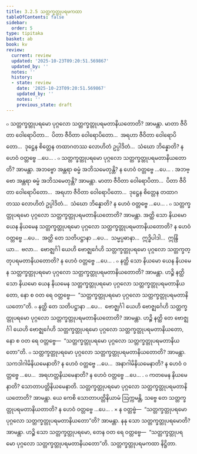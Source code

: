 ```yaml
---
title: 3.2.5 သတ္တက္ခတ္တုပရမကထာ
tableOfContents: false
sidebar:
  order: 5
type: tipitaka
basket: ab
book: kv
review:
  current: review
  updated: '2025-10-23T09:20:51.569867'
  updated_by: ''
  notes: ''
  history:
  - state: review
    date: '2025-10-23T09:20:51.569867'
    updated_by: ''
    notes: ''
    previous_state: draft
---
```



<ReviewStatus review={frontmatter.review} showDetails={true} />

<HypothesisAnnotation frontmatter={frontmatter} />

<DynamicBreadcrumb />

<Division number="641" book="kv" e="ch" v="32" p="340">

<Paragraph number="2110" book="kv">
๐ သတ္တက္ခတ္တုပရမော ပုဂ္ဂလော သတ္တက္ခတ္တုပရမတာနိယတောတိ? အာမန္တာ. မာတာ ဇီဝိတာ ဝေါရောပိတာ…  ပိတာ ဇီဝိတာ ဝေါရောပိတော…  အရဟာ ဇီဝိတာ ဝေါရောပိတော…  ဒုဋ္ဌေန စိတ္တေန တထာဂတဿ လောဟိတံ ဥပ္ပါဒိတံ…  သံဃော ဘိန္နောတိ? န ဟေဝံ ဝတ္တဗ္ဗေ …ပေ… .
</Paragraph>

<Paragraph number="2111" book="kv">
๐ သတ္တက္ခတ္တုပရမော ပုဂ္ဂလော သတ္တက္ခတ္တုပရမတာနိယတောတိ? အာမန္တာ. အဘဗ္ဗော အန္တရာ ဓမ္မံ အဘိသမေတုန္တိ? န ဟေဝံ ဝတ္တဗ္ဗေ …ပေ… . အဘဗ္ဗော အန္တရာ ဓမ္မံ အဘိသမေတုန္တိ? အာမန္တာ. မာတာ ဇီဝိတာ ဝေါရောပိတာ…  ပိတာ ဇီဝိတာ ဝေါရောပိတော…  အရဟာ ဇီဝိတာ ဝေါရောပိတော…  ဒုဋ္ဌေန စိတ္တေန တထာဂတဿ လောဟိတံ ဥပ္ပါဒိတံ…  သံဃော ဘိန္နောတိ? န ဟေဝံ ဝတ္တဗ္ဗေ …ပေ… .
</Paragraph>

</Division>
<Division number="642" book="kv" e="ch" v="32" p="340">

<Paragraph number="2112" book="kv">
๐ သတ္တက္ခတ္တုပရမော ပုဂ္ဂလော သတ္တက္ခတ္တုပရမတာနိယတောတိ? အာမန္တာ. အတ္ထိ သော နိယမော ယေန နိယမေန သတ္တက္ခတ္တုပရမော ပုဂ္ဂလော သတ္တက္ခတ္တုပရမတာနိယတောတိ? န ဟေဝံ ဝတ္တဗ္ဗေ …ပေ…  အတ္ထိ တေ သတိပဋ္ဌာနာ …ပေ…  သမ္မပ္ပဓာနာ…  ဣဒ္ဓိပါဒါ…  ဣန္ဒြိယာ…  ဗလာ…  ဗောဇ္ဈင်္ဂါ ယေဟိ ဗောဇ္ဈင်္ဂေဟိ သတ္တက္ခတ္တုပရမော ပုဂ္ဂလော သတ္တက္ခတ္တုပရမတာနိယတောတိ? န ဟေဝံ ဝတ္တဗ္ဗေ …ပေ… .
</Paragraph>

</Division>
<Division number="643" book="kv" e="ch" v="32" p="340">

<Paragraph number="2113" book="kv">
๐ နတ္ထိ သော နိယမော ယေန နိယမေန သတ္တက္ခတ္တုပရမော ပုဂ္ဂလော သတ္တက္ခတ္တုပရမတာနိယတောတိ? အာမန္တာ. ဟဉ္စိ နတ္ထိ သော နိယမော ယေန နိယမေန သတ္တက္ခတ္တုပရမော ပုဂ္ဂလော သတ္တက္ခတ္တုပရမတာနိယတော, နော စ ဝတ ရေ ဝတ္တဗ္ဗေ—  “သတ္တက္ခတ္တုပရမော ပုဂ္ဂလော သတ္တက္ခတ္တုပရမတာနိယတော”တိ.
</Paragraph>

<Paragraph number="2114" book="kv">
๐ နတ္ထိ တေ သတိပဋ္ဌာနာ …ပေ…  ဗောဇ္ဈင်္ဂါ ယေဟိ ဗောဇ္ဈင်္ဂေဟိ သတ္တက္ခတ္တုပရမော ပုဂ္ဂလော သတ္တက္ခတ္တုပရမတာနိယတောတိ? အာမန္တာ. ဟဉ္စိ နတ္ထိ တေ ဗောဇ္ဈင်္ဂါ ယေဟိ ဗောဇ္ဈင်္ဂေဟိ သတ္တက္ခတ္တုပရမော ပုဂ္ဂလော သတ္တက္ခတ္တုပရမတာနိယတော, နော စ ဝတ ရေ ဝတ္တဗ္ဗေ—  “သတ္တက္ခတ္တုပရမော ပုဂ္ဂလော သတ္တက္ခတ္တုပရမတာနိယတော”တိ.
</Paragraph>

</Division>
<Division number="644" book="kv" e="ch" v="32" p="341">

<Paragraph number="2115" book="kv">
๐ သတ္တက္ခတ္တုပရမော ပုဂ္ဂလော သတ္တက္ခတ္တုပရမတာနိယတောတိ? အာမန္တာ. သကဒါဂါမိနိယမေနာတိ? န ဟေဝံ ဝတ္တဗ္ဗေ …ပေ…  အနာဂါမိနိယမေနာတိ? န ဟေဝံ ဝတ္တဗ္ဗေ …ပေ…  အရဟတ္တနိယမေနာတိ? န ဟေဝံ ဝတ္တဗ္ဗေ …ပေ… .
</Paragraph>

<Paragraph number="2116" book="kv">
๐ ကတမေန နိယမေနာတိ? သောတာပတ္တိနိယမေနာတိ. သတ္တက္ခတ္တုပရမော ပုဂ္ဂလော သတ္တက္ခတ္တုပရမတာနိယတောတိ? အာမန္တာ. ယေ ကေစိ သောတာပတ္တိနိယာမံ ဩက္ကမန္တိ, သဗ္ဗေ တေ သတ္တက္ခတ္တုပရမတာနိယတာတိ? န ဟေဝံ ဝတ္တဗ္ဗေ …ပေ… .
</Paragraph>

</Division>
<Division number="645" book="kv" e="ch" v="32" p="341">

<Paragraph number="2117" book="kv">
× န ဝတ္တဗ္ဗံ—  “သတ္တက္ခတ္တုပရမော ပုဂ္ဂလော သတ္တက္ခတ္တုပရမတာနိယတော”တိ? အာမန္တာ. နနု သော သတ္တက္ခတ္တုပရမောတိ? အာမန္တာ. ဟဉ္စိ သော သတ္တက္ခတ္တုပရမော, တေန ဝတ ရေ ဝတ္တဗ္ဗေ—  “သတ္တက္ခတ္တုပရမော ပုဂ္ဂလော သတ္တက္ခတ္တုပရမတာနိယတော”တိ.

</Paragraph>
</Division>

<Paragraph number="2118" type="center" book="kv">
သတ္တက္ခတ္တုပရမကထာ နိဋ္ဌိတာ.
</Paragraph>